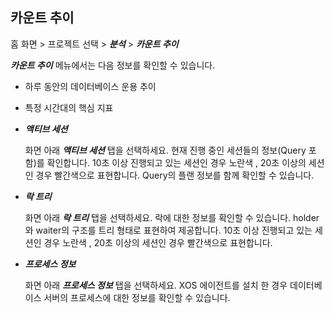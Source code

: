 ## 카운트 추이

홈 화면 > 프로젝트 선택 > ***분석*** > ***카운트 추이***

<ImgLang img="analysis-count.png" desc="카운트 추이" />

***카운트 추이*** 메뉴에서는 다음 정보를 확인할 수 있습니다.

* 하루 동안의 데이터베이스 운용 추이

* 특정 시간대의 핵심 지표

* ***액티브 세션***

  화면 아래 ***액티브 세션*** 탭을 선택하세요. 현재 진행 중인 세션들의 정보(Query 포함)를 확인합니다. 10초 이상 진행되고 있는 세션인 경우 <span class='slow'>노란색</span> , 20초 이상의 세션인 경우 <span class='vslow'>빨간색</span>으로 표현합니다. Query의 플랜 정보를 함께 확인할 수 있습니다.

* ***락 트리***

  화면 아래 ***락 트리*** 탭을 선택하세요. 락에 대한 정보를 확인할 수 있습니다. holder와 waiter의 구조를 트리 형태로 표현하여 제공합니다. 10초 이상 진행되고 있는 세션인 경우 <span class='slow'>노란색</span> , 20초 이상의 세션인 경우 <span class='vslow'>빨간색</span>으로 표현합니다.

* ***프로세스 정보***
  
  화면 아래 ***프로세스 정보*** 탭을 선택하세요. XOS 에이전트를 설치 한 경우 데이터베이스 서버의 프로세스에 대한 정보를 확인할 수 있습니다.